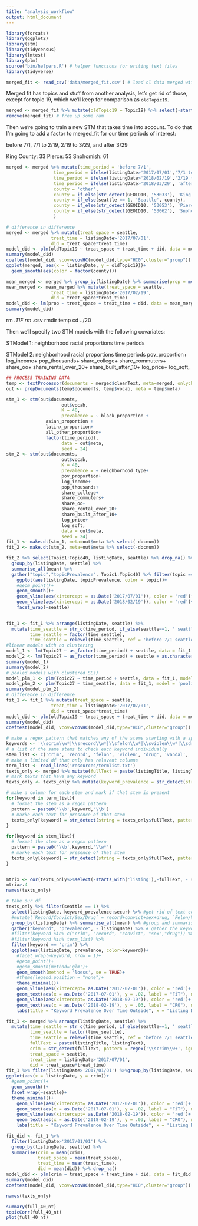 ```yaml
---
title: "analysis_workflow"
output: html_document
---
```



```r
library(forcats)
library(ggplot2)
library(stm)
library(tidycensus)
library(lmtest)
library(plm)
source('bin/helpers.R') # helper functions for writing text files
library(tidyverse)
```

```r
merged_fit <- read_csv('data/merged_fit.csv') # load cl data merged with topic proportions
```


Merged fit has topics and stuff from another analysis, let's get rid of those, except for topic 19, which we'll keep for comparison as `oldTopic19`.
```r
merged <- merged_fit %>% mutate(oldTopic19 = Topic19) %>% select(-starts_with('Topic'))
remove(merged_fit) # free up some ram
```


Then we're going to train a new STM that takes time into account. To do that I'm going to add a factor to merged_fit for our time periods of interest:

before 7/1, 7/1 to 2/19, 2/19 to 3/29, and after 3/29

King County: 33
Pierce: 53
Snohomish: 61

```r
merged <- merged %>% mutate(time_period = 'before 7/1',
                  time_period = ifelse(listingDate>'2017/07/01','7/1 to 2/19', time_period),
                  time_period = ifelse(listingDate>'2018/02/19','2/19 to 3/29', time_period),
                  time_period = ifelse(listingDate>'2018/03/29', 'after 3/29', time_period),
                  county = 'other',
                  county = if_else(str_detect(GEOID10, '53033'), 'King', county),
                  county = if_else(seattle == 1, 'Seattle', county),
                  county = if_else(str_detect(GEOID10, '53053'), 'Pierce', county),
                  county = if_else(str_detect(GEOID10, '53062'), 'Snohomish', county)
                  )

```



```r
# difference in difference
merged <- merged %>% mutate(treat_space = seattle,
                 treat_time = listingDate>'2017/07/01',
                 did = treat_space*treat_time) 
model_did <- plm(oldTopic19 ~ treat_space + treat_time + did, data = merged %>% filter(county == 'King'), model = 'pooling', index = "GEOID10")
summary(model_did)
coeftest(model_did, vcov=vcovHC(model_did,type="HC0",cluster="group"))
ggplot(merged, aes(x = listingDate, y = oldTopic19))+
  geom_smooth(aes(color = factor(county)))

mean_merged <- merged %>% group_by(listingDate) %>% summarise(prop = mean(oldTopic19), county = first(county), seattle = first(seattle)) %>% filter(county %in% c('King', 'Seattle'))
mean_merged <- mean_merged %>% mutate(treat_space = seattle,
                 treat_time = listingDate>'2017/02/19',
                 did = treat_space*treat_time) 
model_did <- lm(prop ~ treat_space + treat_time + did, data = mean_merged)
summary(model_did)
```

rm *.TIF
rm *.csv
rmdir temp
cd ../20

Then we'll specify two STM models with the following covariates:

STModel 1:
neighborhood racial proportions
time periods

STModel 2:
neighborhood racial proportions
time periods
pov_proportion+
log_income+
pop_thousands+
share_college+
share_commuters+
share_oo+
share_rental_over_20+
share_built_after_10+
log_price+
log_sqft,

```r

## PROCESS TRAINING DATA
temp <- textProcessor(documents = merged$cleanText, meta=merged, onlycharacter = TRUE) 
out <- prepDocuments(temp$documents, temp$vocab, meta = temp$meta)

```

```r

stm_1 <- stm(out$documents, 
                     out$vocab, 
                     K = 40,
                     prevalence = ~ black_proportion + 
               asian_proportion + 
               latinx_proportion+
               all_other_proportion+
               factor(time_period),
                     data = out$meta,
                     seed = 24)
stm_2 <- stm(out$documents, 
                     out$vocab, 
                     K = 40,
                     prevalence = ~ neighborhood_type+
                     pov_proportion+
                     log_income+
                     pop_thousands+
                     share_college+
                     share_commuters+
                     share_oo+
                     share_rental_over_20+
                     share_built_after_10+
                     log_price+
                     log_sqft,
                     data = out$meta,
                     seed = 24)
fit_1 <- make.dt(stm_1, meta=out$meta %>% select(-docnum))
fit_2 <- make.dt(stm_2, meta=out$meta %>% select(-docnum))

```

```r
fit_2 %>% select(Topic1:Topic40, listingDate, seattle) %>% drop_na() %>%
  group_by(listingDate, seattle) %>% 
  summarise_all(mean) %>%
  gather("topic","topicPrevalence", Topic1:Topic40) %>% filter(topic == 'Topic27') %>%
    ggplot(aes(listingDate, topicPrevalence, color = topic))+
    #geom_point()+
    geom_smooth()+
    geom_vline(aes(xintercept = as.Date('2017/07/01')), color = 'red')+
    geom_vline(aes(xintercept = as.Date('2018/02/19')), color = 'red')+
    facet_wrap(~seattle)
    
```


```r
fit_1 <- fit_1 %>% arrange(listingDate, seattle) %>% 
  mutate(time_seattle = str_c(time_period, if_else(seattle==1, ' seattle', ' outside')), 
         time_seattle = factor(time_seattle),
         time_seattle = relevel(time_seattle, ref = 'before 7/1 seattle'))
#linear models with no clustering
model_1 <- lm(Topic27 ~ as_factor(time_period) + seattle, data = fit_1 %>% arrange(listingDate))
model_2 <- lm(Topic27 ~ as_factor(time_period) + seattle + as.character(GEOID10), data = fit_1 %>% arrange(listingDate))
summary(model_1)
summary(model_2)
# pooled models with clustered SEs)
model_plm_1 <- plm(Topic27 ~ time_period + seattle, data = fit_1, model = 'pooling', index = "GEOID10")
model_plm_2 <- plm(Topic27 ~ time_seattle, data = fit_1, model = 'pooling', index = "GEOID10")
summary(model_plm_2)
# difference in difference
fit_1 <- fit_1 %>% mutate(treat_space = seattle,
                 treat_time = listingDate>'2017/07/01',
                 did = treat_space*treat_time) 
model_did <- plm(oldTopic19 ~ treat_space + treat_time + did, data = merged %>% , model = 'pooling', index = "GEOID10")
summary(model_did)
coeftest(model_did, vcov=vcovHC(model_did,type="HC0",cluster="group"))
```


```r
# make a regex pattern that matches any of the stems starting with a space
keywords <- '\\scrim\\w*|\\srecord\\w*|\\sfelon\\w*|\\sviolen\\w*|\\sdrug\\w*|\\svandal\\w*|\\ssex\\w*|\\sassault\\w*|\\sconvict\\w*|\\sprior\\w*'
# a list of the same stems to check each keyword individually
stem_list <- c('crim', 'record', 'felon', 'violen', 'drug', 'vandal', 'sex', 'assault', 'convict', 'prior', 'evict', 'safe','secur')
# make a limited df that only has relavent columns
term_list <- read_lines('resources/termlist.txt')
texts_only <- merged %>% mutate(fullText = paste(listingTitle, listingText))
# mark texts that have any keyword
texts_only <- texts_only %>% mutate(keyword_prevalence = str_detect(string = fullText, pattern = regex(keywords, ignore_case = TRUE)))

# make a column for each stem and mark if that stem is present
for(keyword in term_list){
  # format the stem as a regex pattern
  pattern = paste0('\\b',keyword,'\\b')
  # marke each text for presence of that stem
  texts_only[keyword] = str_detect(string = texts_only$fullText, pattern = regex(pattern, ignore_case = TRUE))
}

for(keyword in stem_list){
  # format the stem as a regex pattern
  pattern = paste0('\\b',keyword,'\\w*')
  # marke each text for presence of that stem
  texts_only[keyword] = str_detect(string = texts_only$fullText, pattern = regex(pattern, ignore_case = TRUE))
}


mtrix <- cor(texts_only%>%select(-starts_with('listing'),-fullText, - seattle))
mtrix>.4
names(texts_only)
```

```r
# take our df
texts_only %>% filter(seattle == 1) %>%
  select(listingDate, keyword_prevalence:secur) %>% #get rid of text columns
  #mutate(`Record/Convict/Sex/Drug` = record+convict+sex+drug, `Felon/Violen` = felon+violen) %>% #group some cols
  group_by(listingDate) %>% summarise_all(mean) %>% #group and summarise
  gather("keyword", "prevalence", - listingDate) %>% # gather the keywords
  #filter(keyword %in% c("crim", "record", "convict", "sex","drug")) %>%
  #filter(keyword %in% term_list) %>%
  filter(keyword == 'crim') %>%
  ggplot(aes(listingDate, prevalence, color=keyword))+
    #facet_wrap(~keyword, nrow = 1)+
    #geom_point()+
    #geom_smooth(method='glm')+
    geom_smooth(method = 'loess', se = TRUE)+
    #theme(legend.position = "none")+
    theme_minimal()+
    geom_vline(aes(xintercept= as.Date('2017-07-01')), color = 'red')+
    geom_text(aes(x = as.Date('2017-07-01'), y = .02, label = "FiT"), nudge_x = 18)+
    geom_vline(aes(xintercept= as.Date('2018-02-19')), color = 'red')+
    geom_text(aes(x = as.Date('2018-02-19'), y = .03, label = "CRO"), nudge_x = 20)+
    labs(title = "Keyword Prevalence Over Time Outside", x = "Listing Date", y = "Proportion of texts including keyword")
```

```r
fit_1 <- merged %>% arrange(listingDate, seattle) %>% 
  mutate(time_seattle = str_c(time_period, if_else(seattle==1, ' seattle', ' outside')), 
         time_seattle = factor(time_seattle),
         time_seattle = relevel(time_seattle, ref = 'before 7/1 seattle'),
         fullText = paste(listingTitle, listingText),
         crim = str_detect(fullText, pattern = regex('\\scrim\\w+', ignore_case = TRUE)),
         treat_space = seattle,
         treat_time = listingDate>'2017/07/01',
         did = treat_space*treat_time)
fit_1 %>% filter(listingDate>'2017/01/01') %>%group_by(listingDate, seattle) %>% summarise(crim = mean(crim)) %>% drop_na() %>%
ggplot(aes(x = listingDate, y = crim))+
  #geom_point()+
  geom_smooth()+
  facet_wrap(~seattle)+
  theme_minimal()+
    geom_vline(aes(xintercept= as.Date('2017-07-01')), color = 'red')+
    geom_text(aes(x = as.Date('2017-07-01'), y = .02, label = "FiT"), nudge_x = 18)+
    geom_vline(aes(xintercept= as.Date('2018-02-19')), color = 'red')+
    geom_text(aes(x = as.Date('2018-02-19'), y = .03, label = "CRO"), nudge_x = 20)+
    labs(title = "Keyword Prevalence Over Time Outside", x = "Listing Date", y = "Proportion of texts including keyword")
```

```r
fit_did <- fit_1 %>% 
  filter(listingDate>'2017/01/01') %>%
  group_by(listingDate, seattle) %>% 
  summarise(crim = mean(crim),
            treat_space = mean(treat_space),
            treat_time = mean(treat_time),
            did = mean(did)) %>% drop_na()
model_did <- plm(crim ~ treat_space + treat_time + did, data = fit_did, model = 'pooling', index = "treat_space")
summary(model_did)
coeftest(model_did, vcov=vcovHC(model_did,type="HC0",cluster="group"))
```

```r
names(texts_only)
```
```r
summary(full_40_nt)
topicCorr(full_40_nt)
plot(full_40_nt)
```

